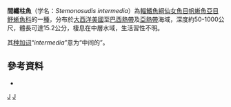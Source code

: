 {{Speciesbox
| taxon = Stemonosudis intermedia
| status = NE
| status_system = IUCN3.1
| authority = [[Ege|Ege]], 1933
| synonyms = *''Macroparalepis intermedius'' <small>Ege, 1933</small>
|}}

'''間纖柱魚'''（学名：''Stemonosudis intermedia''）為[[輻鰭魚綱|輻鰭魚綱]][[仙女魚目|仙女魚目]][[帆蜥魚亞目|帆蜥魚亞目]][[魣蜥魚科|魣蜥魚科]]的一[[種|種]]，分布於[[大西洋|大西洋]][[美國|美國]]至[[巴西|巴西]][[熱帶|熱帶]]及[[亞熱帶|亞熱帶]]海域，深度約50-1000公尺，體長可達15.2公分，棲息在中層水域，生活習性不明。

其[[种加词|种加词]]“''intermedia''”意为“中间的”。

==參考資料==
*{{FishBase_species|genus=Stemonosudis|species=intermedia|year=2016|month=7}}

{{Taxonbar|from=Q2181350}}

[[Category:纖柱魚屬|J]]
[[Category:1933年描述的鱼类|J]]